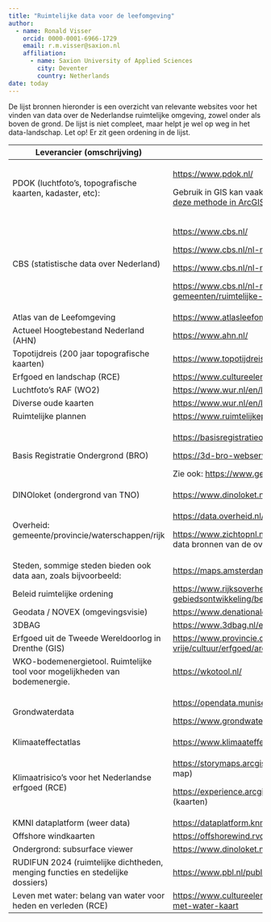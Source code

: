 ```yaml
---
title: "Ruimtelijke data voor de leefomgeving"
author:
  - name: Ronald Visser
    orcid: 0000-0001-6966-1729
    email: r.m.visser@saxion.nl
    affiliation: 
      - name: Saxion University of Applied Sciences
        city: Deventer
        country: Netherlands
date: today
---
```


De lijst bronnen hieronder is een overzicht van relevante websites voor het vinden van data over de Nederlandse ruimtelijke omgeving, zowel onder als boven de grond. De lijst is niet compleet, maar helpt je wel op weg in het data-landschap. Let op! Er zit geen ordening in de lijst.

+--------------------------------------------------------------------------------+------------------------------------------------------------------------------------------------------------------------------------------------------------------------------------------------------------------------------------------------------------------------------+
| Leverancier (omschrijving)                                                     | Link                                                                                                                                                                                                                                                                         |
+================================================================================+==============================================================================================================================================================================================================================================================================+
| PDOK (luchtfoto's, topografische kaarten, kadaster, etc):                      | <https://www.pdok.nl/>                                                                                                                                                                                                                                                       |
|                                                                                |                                                                                                                                                                                                                                                                              |
|                                                                                | Gebruik in GIS kan vaak direct in de software, zoals via een [plugin in QGIS](https://plugins.qgis.org/plugins/pdokservicesplugin/) of middels [deze methode in ArcGIS](https://www.esri.nl/nl-nl/support/technische-artikelen/arcgis-pro/pdok-services-gebruiken-in-arcgis) |
+--------------------------------------------------------------------------------+------------------------------------------------------------------------------------------------------------------------------------------------------------------------------------------------------------------------------------------------------------------------------+
| CBS (statistische data over Nederland)                                         | <https://www.cbs.nl/>                                                                                                                                                                                                                                                        |
|                                                                                |                                                                                                                                                                                                                                                                              |
|                                                                                | <https://www.cbs.nl/nl-nl/dossier/nederland-regionaal/geografische-data>                                                                                                                                                                                                     |
|                                                                                |                                                                                                                                                                                                                                                                              |
|                                                                                | <https://www.cbs.nl/nl-nl/dossier/nederland-regionaal/wijk-en-buurtstatistieken>                                                                                                                                                                                             |
|                                                                                |                                                                                                                                                                                                                                                                              |
|                                                                                | <https://www.cbs.nl/nl-nl/dossier/nederland-regionaal/informatie-voor-gemeenten/ruimtelijke-statistieken>                                                                                                                                                                    |
+--------------------------------------------------------------------------------+------------------------------------------------------------------------------------------------------------------------------------------------------------------------------------------------------------------------------------------------------------------------------+
| Atlas van de Leefomgeving                                                      | <https://www.atlasleefomgeving.nl/>                                                                                                                                                                                                                                          |
+--------------------------------------------------------------------------------+------------------------------------------------------------------------------------------------------------------------------------------------------------------------------------------------------------------------------------------------------------------------------+
| Actueel Hoogtebestand Nederland (AHN)                                          | <https://www.ahn.nl/>                                                                                                                                                                                                                                                        |
+--------------------------------------------------------------------------------+------------------------------------------------------------------------------------------------------------------------------------------------------------------------------------------------------------------------------------------------------------------------------+
| Topotijdreis (200 jaar topografische kaarten)                                  | <https://www.topotijdreis.nl/>                                                                                                                                                                                                                                               |
+--------------------------------------------------------------------------------+------------------------------------------------------------------------------------------------------------------------------------------------------------------------------------------------------------------------------------------------------------------------------+
| Erfgoed en landschap (RCE)                                                     | <https://www.cultureelerfgoed.nl/onderwerpen/bronnen-en-kaarten/overzicht>                                                                                                                                                                                                   |
+--------------------------------------------------------------------------------+------------------------------------------------------------------------------------------------------------------------------------------------------------------------------------------------------------------------------------------------------------------------------+
| Luchtfoto's RAF (WO2)                                                          | <https://www.wur.nl/en/library/special-collections/aerial-photographs.htm>                                                                                                                                                                                                   |
+--------------------------------------------------------------------------------+------------------------------------------------------------------------------------------------------------------------------------------------------------------------------------------------------------------------------------------------------------------------------+
| Diverse oude kaarten                                                           | <https://www.wur.nl/en/library/special-collections/maps-atlases.htm>                                                                                                                                                                                                         |
+--------------------------------------------------------------------------------+------------------------------------------------------------------------------------------------------------------------------------------------------------------------------------------------------------------------------------------------------------------------------+
| Ruimtelijke plannen                                                            | <https://www.ruimtelijkeplannen.nl/home>                                                                                                                                                                                                                                     |
+--------------------------------------------------------------------------------+------------------------------------------------------------------------------------------------------------------------------------------------------------------------------------------------------------------------------------------------------------------------------+
| Basis Registratie Ondergrond (BRO)                                             | <https://basisregistratieondergrond.nl/>                                                                                                                                                                                                                                     |
|                                                                                |                                                                                                                                                                                                                                                                              |
|                                                                                | <https://3d-bro-webservices-esrinl-content.hub.arcgis.com/> (3D-bronnen)                                                                                                                                                                                                     |
|                                                                                |                                                                                                                                                                                                                                                                              |
|                                                                                | Zie ook: <https://www.geologischedienst.nl/producten/>                                                                                                                                                                                                                       |
+--------------------------------------------------------------------------------+------------------------------------------------------------------------------------------------------------------------------------------------------------------------------------------------------------------------------------------------------------------------------+
| DINOloket (ondergrond van TNO)                                                 | <https://www.dinoloket.nl/>                                                                                                                                                                                                                                                  |
+--------------------------------------------------------------------------------+------------------------------------------------------------------------------------------------------------------------------------------------------------------------------------------------------------------------------------------------------------------------------+
| Overheid: gemeente/provincie/waterschappen/rijk                                | <https://data.overheid.nl/datasets> (diverse datasets)                                                                                                                                                                                                                       |
|                                                                                |                                                                                                                                                                                                                                                                              |
|                                                                                | <https://www.zichtopnl.nl/datafundament/dataproducten/default.aspx> (overzicht van data bronnen van de overheid)                                                                                                                                                             |
+--------------------------------------------------------------------------------+------------------------------------------------------------------------------------------------------------------------------------------------------------------------------------------------------------------------------------------------------------------------------+
| Steden, sommige steden bieden ook data aan, zoals bijvoorbeeld:                | <https://maps.amsterdam.nl/open_geodata/>                                                                                                                                                                                                                                    |
+--------------------------------------------------------------------------------+------------------------------------------------------------------------------------------------------------------------------------------------------------------------------------------------------------------------------------------------------------------------------+
| Beleid ruimtelijke ordening                                                    | <https://www.rijksoverheid.nl/onderwerpen/ruimtelijke-ordening-en-gebiedsontwikkeling/beleid-ruimtelijke-ordening>                                                                                                                                                           |
+--------------------------------------------------------------------------------+------------------------------------------------------------------------------------------------------------------------------------------------------------------------------------------------------------------------------------------------------------------------------+
| Geodata / NOVEX (omgevingsvisie)                                               | <https://www.denationaleomgevingsvisie.nl/novex/ruimtelijke+data/default.aspx>                                                                                                                                                                                               |
+--------------------------------------------------------------------------------+------------------------------------------------------------------------------------------------------------------------------------------------------------------------------------------------------------------------------------------------------------------------------+
| 3DBAG                                                                          | <https://www.3dbag.nl/en/viewer>                                                                                                                                                                                                                                             |
+--------------------------------------------------------------------------------+------------------------------------------------------------------------------------------------------------------------------------------------------------------------------------------------------------------------------------------------------------------------------+
| Erfgoed uit de Tweede Wereldoorlog in Drenthe (GIS)                            | <https://www.provincie.drenthe.nl/onderwerpen/cultuur-sport-vrije/cultuur/erfgoed/archeologie/erfgoed-tweede/>                                                                                                                                                               |
+--------------------------------------------------------------------------------+------------------------------------------------------------------------------------------------------------------------------------------------------------------------------------------------------------------------------------------------------------------------------+
| WKO-bodemenergietool. Ruimtelijke tool voor mogelijkheden van bodemenergie.    | <https://wkotool.nl/>                                                                                                                                                                                                                                                        |
+--------------------------------------------------------------------------------+------------------------------------------------------------------------------------------------------------------------------------------------------------------------------------------------------------------------------------------------------------------------------+
| Grondwaterdata                                                                 | <https://opendata.munisense.net/>                                                                                                                                                                                                                                            |
|                                                                                |                                                                                                                                                                                                                                                                              |
|                                                                                | <https://www.grondwatertools.nl/gwsinbeeld/>                                                                                                                                                                                                                                 |
+--------------------------------------------------------------------------------+------------------------------------------------------------------------------------------------------------------------------------------------------------------------------------------------------------------------------------------------------------------------------+
| Klimaateffectatlas                                                             | <https://www.klimaateffectatlas.nl/nl/>                                                                                                                                                                                                                                      |
+--------------------------------------------------------------------------------+------------------------------------------------------------------------------------------------------------------------------------------------------------------------------------------------------------------------------------------------------------------------------+
| Klimaatrisico's voor het Nederlandse erfgoed (RCE)                             | <https://storymaps.arcgis.com/stories/02252ae6ffcc4e178577eab18ff59035> (story map)                                                                                                                                                                                          |
|                                                                                |                                                                                                                                                                                                                                                                              |
|                                                                                | <https://experience.arcgis.com/experience/8c4532c402ef486ca991e496902ba491/> (kaarten)                                                                                                                                                                                       |
+--------------------------------------------------------------------------------+------------------------------------------------------------------------------------------------------------------------------------------------------------------------------------------------------------------------------------------------------------------------------+
| KMNI dataplatform (weer data)                                                  | <https://dataplatform.knmi.nl/>                                                                                                                                                                                                                                              |
+--------------------------------------------------------------------------------+------------------------------------------------------------------------------------------------------------------------------------------------------------------------------------------------------------------------------------------------------------------------------+
| Offshore windkaarten                                                           | <https://offshorewind.rvo.nl/>                                                                                                                                                                                                                                               |
+--------------------------------------------------------------------------------+------------------------------------------------------------------------------------------------------------------------------------------------------------------------------------------------------------------------------------------------------------------------------+
| Ondergrond: subsurface viewer                                                  | <https://www.dinoloket.nl/subsurfaceviewer>                                                                                                                                                                                                                                  |
+--------------------------------------------------------------------------------+------------------------------------------------------------------------------------------------------------------------------------------------------------------------------------------------------------------------------------------------------------------------------+
| RUDIFUN 2024 (ruimtelijke dichtheden, menging functies en stedelijke dossiers) | <https://www.pbl.nl/publicaties/rudifun-2024>                                                                                                                                                                                                                                |
+--------------------------------------------------------------------------------+------------------------------------------------------------------------------------------------------------------------------------------------------------------------------------------------------------------------------------------------------------------------------+
| Leven met water: belang van water voor heden en verleden (RCE)                 | <https://www.cultureelerfgoed.nl/onderwerpen/bronnen-en-kaarten/overzicht/leven-met-water-kaart>                                                                                                                                                                             |
+--------------------------------------------------------------------------------+------------------------------------------------------------------------------------------------------------------------------------------------------------------------------------------------------------------------------------------------------------------------------+
